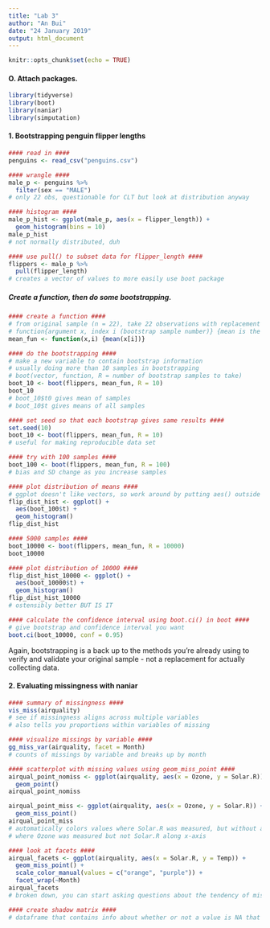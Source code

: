 ```yaml
---
title: "Lab 3"
author: "An Bui"
date: "24 January 2019"
output: html_document
---
```


```r
knitr::opts_chunk$set(echo = TRUE)
```

#### O. Attach packages.
```r
library(tidyverse)
library(boot)
library(naniar)
library(simputation)
```

#### 1. Bootstrapping penguin flipper lengths
```r
#### read in ####
penguins <- read_csv("penguins.csv")

#### wrangle ####
male_p <- penguins %>% 
  filter(sex == "MALE")
# only 22 obs, questionable for CLT but look at distribution anyway

#### histogram ####
male_p_hist <- ggplot(male_p, aes(x = flipper_length)) +
  geom_histogram(bins = 10)
male_p_hist
# not normally distributed, duh

#### use pull() to subset data for flipper_length ####
flippers <- male_p %>% 
  pull(flipper_length)
# creates a vector of values to more easily use boot package
```

##### Create a function, then do some bootstrapping.
```r
#### create a function ####
# from original sample (n = 22), take 22 observations with replacement for each bootstrap sample, and calculate mean
# function{argument x, index i (bootstrap sample number)} {mean is the function to run on argument x for each i}
mean_fun <- function(x,i) {mean(x[i])}

#### do the bootstrapping ####
# make a new variable to contain bootstrap information
# usually doing more than 10 samples in bootstrapping
# boot(vector, function, R = number of bootstrap samples to take)
boot_10 <- boot(flippers, mean_fun, R = 10)
boot_10
# boot_10$t0 gives mean of samples
# boot_10$t gives means of all samples

#### set seed so that each bootstrap gives same results ####
set.seed(10)
boot_10 <- boot(flippers, mean_fun, R = 10)
# useful for making reproducible data set

#### try with 100 samples ####
boot_100 <- boot(flippers, mean_fun, R = 100)
# bias and SD change as you increase samples

#### plot distribution of means ####
# ggplot doesn't like vectors, so work around by putting aes() outside ggplot()
flip_dist_hist <- ggplot() +
  aes(boot_100$t) +
  geom_histogram()
flip_dist_hist

#### 5000 samples ####
boot_10000 <- boot(flippers, mean_fun, R = 10000)
boot_10000

#### plot distribution of 10000 ####
flip_dist_hist_10000 <- ggplot() +
  aes(boot_10000$t) +
  geom_histogram()
flip_dist_hist_10000
# ostensibly better BUT IS IT

#### calculate the confidence interval using boot.ci() in boot ####
# give bootstrap and confidence interval you want
boot.ci(boot_10000, conf = 0.95)
```
Again, bootstrapping is a back up to the methods you're already using to verify and validate your original sample - not a replacement for actually collecting data.

#### 2. Evaluating missingness with naniar
```r
#### summary of missingness ####
vis_miss(airquality)
# see if missingness aligns across multiple variables
# also tells you proportions within variables of missing

#### visualize missings by variable ####
gg_miss_var(airquality, facet = Month)
# counts of missings by variable and breaks up by month

#### scatterplot with missing values using geom_miss_point ####
airqual_point_nomiss <- ggplot(airquality, aes(x = Ozone, y = Solar.R)) +
  geom_point()
airqual_point_nomiss

airqual_point_miss <- ggplot(airquality, aes(x = Ozone, y = Solar.R)) +
  geom_miss_point()
airqual_point_miss
# automatically colors values where Solar.R was measured, but without any value for Ozone on y-axis
# where Ozone was measured but not Solar.R along x-axis

#### look at facets ####
airqual_facets <- ggplot(airquality, aes(x = Solar.R, y = Temp)) +
  geom_miss_point() +
  scale_color_manual(values = c("orange", "purple")) +
  facet_wrap(~Month)
airqual_facets
# broken down, you can start asking questions about the tendency of missings dependent on variables separated by groups

#### create shadow matrix ####
# dataframe that contains info about whether or not a value is NA that you can use to visualize those observations


```







